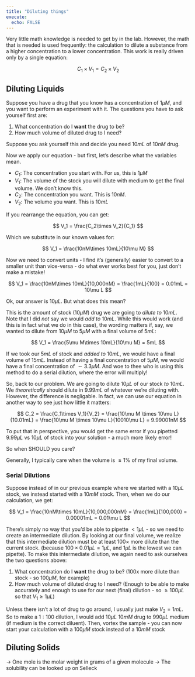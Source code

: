```yaml
---
title: "Diluting things"
execute: 
  echo: FALSE
---
```


Very little math knowledge is needed to get by in the lab. However, the math that is needed is used frequently: the calculation to dilute a substance from a higher concentration to a lower concentration. This work is really driven only by a single equation:

$$
C_1\times V_1  = C_2 \times V_2
$$


## Diluting Liquids

Suppose you have a drug that you know has a concentration of $1\mu M$, and you want to perform an experiment with it. The questions you have to ask yourself first are:

1. What concentration do I **want** the drug to be?
2. How much volume of diluted drug to I need?

Suppose you ask yourself this and decide you need $10mL$ of $10nM$ drug.

Now we apply our equation - but first, let's describe what the variables mean.

- $C_1$: The concentration you start with. For us, this is $1\mu M$
- $V_1$: The volume of the stock you will dilute with medium to get the final volume. We don't know this.
- $C_2$: The concentration you want. This is $10nM$.
- $V_2$: The volume you want. This is $10mL$

If you rearrange the equation, you can get:

$$
V_1 = \frac{C_2\times V_2}{C_1}
$$

Which we substitute in our known values for:

$$
V_1 = \frac{10nM\times 10mL}{10\mu M}
$$

Now we need to convert units - I find it's (generally) easier to convert to a smaller unit than vice-versa - do what ever works best for you, just don't make a mistake!

$$
V_1 = \frac{10nM\times 10mL}{10,000nM} = \frac{1mL}{100} = 0.01mL = 10\mu L
$$

Ok, our answer is $10\mu L$. But what does this mean?

This is the amount of stock ($10\mu M$) drug we are going to *dilute to* $10mL$. Note that I did *not* say we would *add to* $10mL$. While this would work (and this is in fact what we do in this case), the wording matters if, say, we wanted to dilute from $10\mu M$ to $5 \mu M$ with a final volume of $5mL$:

$$
V_1 = \frac{5\mu M\times 10mL}{10\mu M} = 5mL
$$

If we took our $5mL$ of stock and *added to* $10mL$, we would have a final volume of $15mL$. Instead of having a final concentration of $5\mu M$, we would have a final concentration of $\sim 3.3 \mu M$. And woe to thee who is using this method to do a serial dilution, where the error will multiply!

So, back to our problem. We are going to dilute $10\mu L$ of our stock *to* $10mL$. We *theoretically* should dilute in $9.99mL$ of whatever we're diluting with. However, the difference is negligable. In fact, we can use our equation in another way to see just how little it matters:

$$
C_2 = \frac{C_1\times V_1}{V_2} 
= \frac{10\mu M \times 10\mu L}{10.01mL} 
= \frac{10\mu M \times 10\mu L}{10010\mu L}
= 9.99001nM
$$

To put that in perspective, you would get the same error if you pipetted $9.99\mu L$ vs $10\mu L$ of stock into your solution - a much more likely error!

So when SHOULD you care?

Generally, I typically care when the volume is $\ge 1\%$ of my final volume.


### Serial Dilutions

Suppose instead of in our previous example where we started with a $10 \mu L$ stock, we instead started with a $10mM$ stock. Then, when we do our calculation, we get:

$$
V_1 = \frac{10nM\times 10mL}{10,000,000nM} = \frac{1mL}{100,000} = 0.00001mL = 0.01\mu L
$$

There's simply no way that you'd be able to pipette $<1\mu L$ - so we need to create an intermediate dilution. By looking at our final volume, we realize that this intermediate dilution must be at least $100\times$ more dilute than the current stock. (because $100\times 0.01\mu L = 1\mu L$, and $1\mu L$ is the lowest we can pipette). To make this intermediate dilution, we again need to ask ourselves the two questions above:

1. What concentration do I **want** the drug to be? (100x more dilute than stock - so $100\mu M$, for example)
2. How much volume of diluted drug to I need? (Enough to be able to make accurately and enough to use for our next (final) dilution - so $\ge 100\mu L$ so that $V_1 \ge 1\mu L$)

Unless there isn't a lot of drug to go around, I usually just make $V_2 = 1mL$. So to make a $1:100$ dilution, I would add $10\mu L$ $10mM$ drug to $990\mu L$ medium (if medium is the correct diluent). Then, vortex the sample - you can now start your calculation with a $100\mu M$ stock instead of a $10mM$ stock

## Diluting Solids

:::{.Helpful-note}
-> One mole is the molar weight in grams of a given molecule
-> The solubility can be looked up on Selleck
:::
